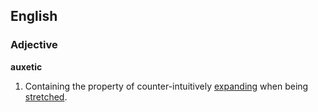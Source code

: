 ==English==

===Adjective===
'''auxetic'''

# {{chemistry}} Containing the property of counter-intuitively [[expand]]ing when being [[stretch]]ed.